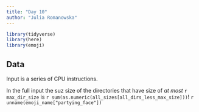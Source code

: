 ```yaml
---
title: "Day 10"
author: "Julia Romanowska"
---
```


```r
library(tidyverse)
library(here)
library(emoji)
```

## Data

Input is a series of CPU instructions.




::: {.card .border-success .mb-3}
::: {.card-text}
In the full input the suz size of the directories that have size of _at most_ 
`r max_dir_size` is `r sum(as.numeric(all_sizes[all_dirs_less_max_size]))`! `r unname(emoji_name["partying_face"])`
:::
:::
